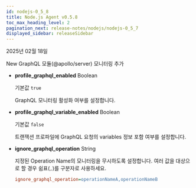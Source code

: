 ```yaml
---
id: nodejs-0_5_8
title: Node.js Agent v0.5.8
toc_max_heading_level: 2
pagination_next: release-notes/nodejs/nodejs-0_5_7
displayed_sidebar: releaseSidebar
---
```


2025년 02월 18일

<Status priority='1'>New</Status> GraphQL 모듈(@apollo/server) 모니터링 추가

- **profile_graphql_enabled** <span class='type'>Boolean</span>

  기본값 `true`

  GraphQL 모니터링 활성화 여부를 설정합니다.

- **profile_graphql_variable_enabled** <span class='type'>Boolean</span> 

  기본값 `false` 

  트랜잭션 프로파일에 GraphQL 요청의 variables 정보 포함 여부를 설정합니다.

- **ignore_graphql_operation** <span class='type'>String</span> 

  지정된 Operation Name의 모니터링을 무시하도록 설정합니다. 여러 값을 대상으로 할 경우 쉼표(`,`)를 구분자로 사용하세요. 

  ```ini title='whatap.conf'
  ignore_graphql_operation=operationNameA,operationNameB
  ```


<DownloadNode2 ver="0.5.8" />